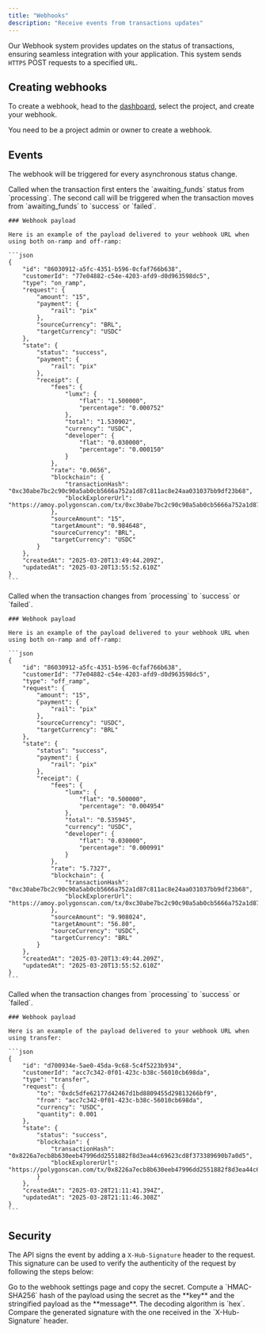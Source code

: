 ```yaml
---
title: "Webhooks"
description: "Receive events from transactions updates"
---
```


Our Webhook system provides updates on the status of transactions, ensuring seamless integration with your application. This system sends `HTTPS` POST requests to a specified `URL`.

## Creating webhooks

To create a webhook, head to the [dashboard](https://dashboard.lumx.io/?to=%2Fsettings%2Fwebhooks), select the project, and create your webhook.

<Note>
  You need to be a project admin or owner to create a webhook.
</Note>

## Events

The webhook will be triggered for every asynchronous status change.

<Tabs>
  <Tab title="On-ramp">
    Called when the transaction first enters the `awaiting_funds` status from
    `processing`. The second call will be triggered when the transaction moves
    from `awaiting_funds` to `success` or `failed`.

    ### Webhook payload

    Here is an example of the payload delivered to your webhook URL when using both on-ramp and off-ramp:

    ```json
    {
    	"id": "86030912-a5fc-4351-b596-0cfaf766b638",
    	"customerId": "77e04882-c54e-4203-afd9-d0d963598dc5",
    	"type": "on_ramp",
    	"request": {
    		"amount": "15",
    		"payment": {
    			"rail": "pix"
    		},
    		"sourceCurrency": "BRL",
    		"targetCurrency": "USDC"
    	},
    	"state": {
    		"status": "success",
    		"payment": {
    			"rail": "pix"
    		},
    		"receipt": {
    			"fees": {
    				"lumx": {
    					"flat": "1.500000",
    					"percentage": "0.000752"
    				},
    				"total": "1.530902",
    				"currency": "USDC",
    				"developer": {
    					"flat": "0.030000",
    					"percentage": "0.000150"
    				}
    			},
    			"rate": "0.0656",
    			"blockchain": {
    				"transactionHash": "0xc30abe7bc2c90c90a5ab0cb5666a752a1d87c811ac8e24aa031037bb9df23b68",
    				"blockExplorerUrl": "https://amoy.polygonscan.com/tx/0xc30abe7bc2c90c90a5ab0cb5666a752a1d87c811ac8e24aa031037bb9df23b68"
    			},
    			"sourceAmount": "15",
    			"targetAmount": "0.984648",
    			"sourceCurrency": "BRL",
    			"targetCurrency": "USDC"
    		}
    	},
    	"createdAt": "2025-03-20T13:49:44.209Z",
    	"updatedAt": "2025-03-20T13:55:52.610Z"
    }
    ```
  </Tab>
  <Tab title="Off-ramp">
    Called when the transaction changes from `processing` to `success` or
    `failed`.

    ### Webhook payload

    Here is an example of the payload delivered to your webhook URL when using both on-ramp and off-ramp:

    ```json
    {
    	"id": "86030912-a5fc-4351-b596-0cfaf766b638",
    	"customerId": "77e04882-c54e-4203-afd9-d0d963598dc5",
    	"type": "off_ramp",
    	"request": {
    		"amount": "15",
    		"payment": {
    			"rail": "pix"
    		},
    		"sourceCurrency": "USDC",
    		"targetCurrency": "BRL"
    	},
    	"state": {
    		"status": "success",
    		"payment": {
    			"rail": "pix"
    		},
    		"receipt": {
    			"fees": {
    				"lumx": {
    					"flat": "0.500000",
    					"percentage": "0.004954"
    				},
    				"total": "0.535945",
    				"currency": "USDC",
    				"developer": {
    					"flat": "0.030000",
    					"percentage": "0.000991"
    				}
    			},
    			"rate": "5.7327",
    			"blockchain": {
    				"transactionHash": "0xc30abe7bc2c90c90a5ab0cb5666a752a1d87c811ac8e24aa031037bb9df23b68",
    				"blockExplorerUrl": "https://amoy.polygonscan.com/tx/0xc30abe7bc2c90c90a5ab0cb5666a752a1d87c811ac8e24aa031037bb9df23b68"
    			},
    			"sourceAmount": "9.908024",
    			"targetAmount": "56.80",
    			"sourceCurrency": "USDC",
    			"targetCurrency": "BRL"
    		}
    	},
    	"createdAt": "2025-03-20T13:49:44.209Z",
    	"updatedAt": "2025-03-20T13:55:52.610Z"
    }
    ```
  </Tab>
  <Tab title="Transfer">
    Called when the transaction changes from `processing` to `success` or
    `failed`.

    ### Webhook payload

    Here is an example of the payload delivered to your webhook URL when using transfer:

    ```json
    {
    	"id": "d700934e-5ae0-45da-9c68-5c4f5223b934",
    	"customerId": "acc7c342-0f01-423c-b38c-56010cb698da",
    	"type": "transfer",
    	"request": {
    		"to": "0xdc5dfe62177d42467d1bd8809455d29813266bf9",
    		"from": "acc7c342-0f01-423c-b38c-56010cb698da",
    		"currency": "USDC",
    		"quantity": 0.001
    	},
    	"state": {
    		"status": "success",
    		"blockchain": {
    			"transactionHash": "0x8226a7ecb8b630eeb47996dd2551882f8d3ea44c69623cd8f373389690b7a0d5",
    			"blockExplorerUrl": "https://polygonscan.com/tx/0x8226a7ecb8b630eeb47996dd2551882f8d3ea44c69623cd8f373389690b7a0d5"
    		}
    	},
    	"createdAt": "2025-03-28T21:11:41.394Z",
    	"updatedAt": "2025-03-28T21:11:46.308Z"
    }
    ```
  </Tab>
</Tabs>

## Security

The API signs the event by adding a `X-Hub-Signature` header to the request. This signature can be used to verify the authenticity of the request by following the steps below:

<Steps>
  <Step title="First Step">
    Go to the webhook settings page and copy the secret.
  </Step>
  <Step title="Second Step">
    Compute a `HMAC-SHA256` hash of the payload using the secret as the **key**
    and the stringified payload as the **message**. The decoding algorithm is
    `hex`.
  </Step>
  <Step title="Third Step">
    Compare the generated signature with the one received in the
    `X-Hub-Signature` header.
  </Step>
</Steps>